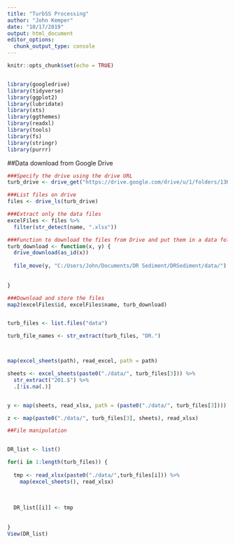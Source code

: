 ```yaml
---
title: "TurbSS Processing"
author: "John Kemper"
date: "10/17/2019"
output: html_document
editor_options: 
  chunk_output_type: console
---
```


```r
knitr::opts_chunk$set(echo = TRUE)


library(googledrive)
library(tidyverse)
library(ggplot2)
library(lubridate)
library(xts)
library(ggthemes)
library(readxl)
library(tools)
library(fs)
library(stringr)
library(purrr)

```


##Data download from Google Drive
```r
###Specify the drive using the drive URL
turb_drive <- drive_get("https://drive.google.com/drive/u/1/folders/13K-gaXcBkCkLl1TTBw2tVQCjwsAUvSIW/")

###List files on drive
files <- drive_ls(turb_drive)

###Extract only the data files
excelFiles <- files %>%
  filter(str_detect(name, ".xlsx")) 

###Function to download the files from Drive and put them in a data folder
turb_download <- function(x, y) {
  drive_download(as_id(x))
  
  file_move(y, "C:/Users/John/Documents/DR Sediment/DRSediment/data/")
  
  
}

###Download and store the files
map2(excelFiles$id, excelFiles$name, turb_download)


turb_files <- list.files("data")

turb_file_names <- str_extract(turb_files, "DR.")



map(excel_sheets(path), read_excel, path = path)

sheets <- excel_sheets(paste0("./data/", turb_files[3])) %>%
  str_extract("201.$") %>%
  .[!is.na(.)]


y <- map(sheets, read_xlsx, path = (paste0("./data/", turb_files[3])))

z <- map(paste0("./data/", turb_files[3], sheets), read_xlsx)
```


```r
##File manipulation


DR_list <- list()

for(i in 1:length(turb_files)) {
  
  tmp <- read_xlsx(paste0("./data/",turb_files[i])) %>%
    map(excel_sheets(), read_xlsx)
  
  
  
  DR_list[[i]] <- tmp
  
  
}
View(DR_list)
```

